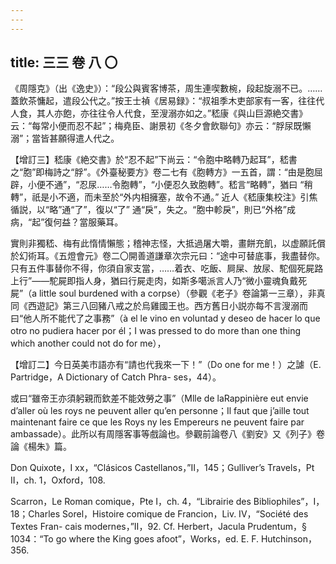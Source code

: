 ```yaml
---
---
---
```

title: 三三 卷 八 〇
---




《周隱克》（出《逸史》）：“段公與賓客博茶，周生連喫數椀，段起旋溺不已。……蓋飲茶慵起，遣段公代之。”按王士禎《居易録》：“叔祖季木吏部家有一客，往往代人食，其人亦飽，亦往往令人代食，至溲溺亦如之。”嵇康《與山巨源絶交書》云：“每常小便而忍不起”；梅堯臣、謝景初《冬夕會飲聯句》亦云：“脬尿既懶溺”；當皆甚願得遣人代之。

【增訂三】嵇康《絶交書》於“忍不起”下尚云：“令胞中略轉乃起耳”，嵇書之“胞”即梅詩之“脬”。《外臺秘要方》卷二七有《胞轉方》一五首，謂：“由是胞屈辟，小便不通”，“忍尿……令胞轉”，“小便忍久致胞轉”。嵇言“略轉”，猶曰 “稍轉”，祇是小不適，而未至於“外内相擁塞，故令不通。” 近人《嵇康集校注》引焦循説，以“略”通“了”，復以“了” 通“戾”，失之。“胞中軫戾”，則已“外格”成病，“起”復何益？當服藥耳。

實則非獨嵇、梅有此惰情懶態；稽神志怪，大抵過屠大嚼，畫餅充飢，以虚願託償於幻術耳。《五燈會元》卷二〇開善道謙章次宗元曰：“途中可替底事，我盡替你。只有五件事替你不得，你須自家支當，……着衣、吃飯、屙屎、放尿、駝個死屍路上行”——駝屍即指人身，猶曰行屍走肉，如斯多噶派言人乃“微小靈魂負戴死屍”（a little soul burdened with a corpse）（參觀《老子》卷論第一三章），非真同《西遊記》第三八回豬八戒之於烏雞國王也。西方舊日小説亦每不言溲溺而曰“他人所不能代了之事務”（à el le vino en voluntad y deseo de hacer lo que otro no pudiera hacer por él；I was pressed to do more than one thing which another could not do for me），

【增訂二】今日英美市語亦有“請也代我來一下！”（Do one for me！）之謔（E. Partridge，A Dictionary of Catch Phra- ses，44）。

或曰“雖帝王亦須躬親而欽差不能效勞之事”（Mlle de laRappinière eut envie d’aller où les roys ne peuvent aller qu’en personne；Il faut que j’aille tout maintenant faire ce que les Roys ny les Empereurs ne peuvent faire par ambassade）。此所以有周隱客事等戲論也。參觀前論卷八《劉安》又《列子》卷論《楊朱》篇。

Don Quixote，I xx，“Clásicos Castellanos，”II，145；Gulliver’s Travels，Pt II，ch. 1，Oxford，108.

Scarron，Le Roman comique，Pte I，ch. 4，“Librairie des Bibliophiles”，I， 18；Charles Sorel，Histoire comique de Francion，Liv. IV，“Société des Textes Fran- cais modernes，”II，92. Cf. Herbert，Jacula Prudentum，§ 1034：“To go where the King goes afoot”，Works，ed. E. F. Hutchinson，356.
